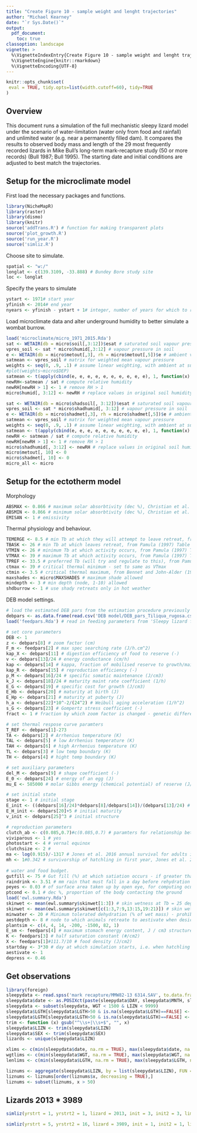 ```yaml
---
title: "Create Figure 10 - sample weight and lenght trajectories"
author: "Michael Kearney"
date: "`r Sys.Date()`"
output:
  pdf_document:
    toc: true
classoption: landscape
vignette: >
  %\VignetteIndexEntry{Create Figure 10 - sample weight and lenght trajectories}
  %\VignetteEngine{knitr::rmarkdown}
  %\VignetteEncoding{UTF-8}
---
```


```r
knitr::opts_chunk$set(
 eval = TRUE, tidy.opts=list(width.cutoff=60), tidy=TRUE  
)
```

## Overview

This document runs a simulation of the full mechanistic sleepy lizard model under the scenario of water-limitation (water only from food and rainfall) and unlimited water (e.g. near a permanently filled dam). It compares the results to observed body mass and length of the 29 most frequently recorded lizards in Mike Bull's long-term mark-recapture study (50 or more records) (Bull 1987; Bull 1995). The starting date and initial conditions are adjusted to best match the trajectories.

## Setup for the microclimate model

First load the necessary packages and functions.

```r
library(NicheMapR)
library(raster)
library(dismo)
library(knitr)
source('addTrans.R') # function for making transparent plots
source('plot_growth.R')
source('run_year.R')
source('simliz.R')
```

Choose site to simulate.

```r
spatial <- "w:/"
longlat <- c(139.3109, -33.888) # Bundey Bore study site
loc <- longlat
```

Specify the years to simulate

```r
ystart <- 1971# start year
yfinish <- 2014# end year
nyears <- yfinish - ystart + 1# integer, number of years for which to run the microclimate model
```

Load microclimate data and alter underground humidity to better simulate a wombat burrow.

```r
load('microclimate/micro_1971_2015.Rda')
sat <- WETAIR(db = micro$soil[,3:12])$esat # saturated soil vapour pressure
vpres_soil <- sat * micro$humid[,3:12] # vapour pressure in soil
e <- WETAIR(db = micro$metout[,3], rh = micro$metout[,5])$e # ambient vapour pressure (soil surface)
satmean <- vpres_soil # matrix for weighted mean vapour pressure
weights <- seq(0, .9, .1) # assume linear weighting, with ambient at surface (i.e. start at 0)
#plot(weights~micro$DEP)
satmean <- t(apply(cbind(e, e, e, e, e, e, e, e, e, e), 1, function(x) x * (1 - weights))) + t(apply(vpres_soil, 1, function(x) x * weights)) # get weighted mean vapour pressure
newRH<-satmean / sat # compute relative humidity
newRH[newRH > 1] <- 1 # remove RH > 1
micro$humid[, 3:12] <- newRH # replace values in original soil humidity matrix

sat <- WETAIR(db = micro$shadsoil[, 3:12])$esat # saturated soil vapour pressure
vpres_soil <- sat * micro$shadhumid[, 3:12] # vapour pressure in soil
e <- WETAIR(db = micro$shadmet[,3], rh = micro$shadmet[,5])$e # ambient vapour pressure (soil surface)
satmean <- vpres_soil # matrix for weighted mean vapour pressure
weights <- seq(0, .9, .1) # assume linear weighting, with ambient at surface (i.e. start at 0)
satmean <- t(apply(cbind(e, e, e, e, e, e, e, e, e, e), 1, function(x) x * (1 - weights))) + t(apply(vpres_soil, 1, function(x) x * weights)) # get weighted mean vapour pressure
newRH <- satmean / sat # compute relative humidity
newRH[newRH > 1] <- 1 # remove RH > 1
micro$shadhumid[, 3:12] <- newRH # replace values in original soil humidity matrix
micro$metout[, 10] <- 0
micro$shadmet[, 10] <- 0
micro_all <- micro
```

## Setup for the ectotherm model

Morphology

```r
ABSMAX <- 0.866 # maximum solar absorbtivity (dec %), Christian et al. 1996
ABSMIN <- 0.866 # minimum solar absorbtivity (dec %), Christian et al. 1996
EMISAN <- 1 # emissivity
```

Thermal physiology and behaviour.

```r
TEMERGE <- 8.5 # min Tb at which they will attempt to leave retreat, from Kerr and Bull (2004)
TBASK <- 26 # min Tb at which leaves retreat, from Pamula (1997) Table 3.14
VTMIN <- 26 # minimum Tb at which activity occurs, from Pamula (1997) Table 3.42
VTMAX <- 39 # maximum Tb at which activity occurs, from Pamula (1997) Table 3.42
TPREF <- 33.5 # preferred Tb (will try and regulate to this), from Pamula (1997) Table 3.14
ctmax <- 39 # critical thermal minimum - set to same as VTmax
ctmin <- 3.5 # critical thermal maximum, from Bennet and John-Alder (1986)
maxshades <- micro$MAXSHADES # maximum shade allowed
mindepth <- 3 # min depth (node, 1-10) allowed
shdburrow <- 1 # use shady retreats only in hot weather
```

DEB model settings.

```r
# load the estimated DEB pars from the estimation procedure previously run in matlab.
debpars <- as.data.frame(read.csv('DEB model/DEB_pars_Tiliqua_rugosa.csv', header = FALSE))$V1 # read in DEB pars
load('feedpars.Rda') # read in feeding parameters from 'Sleepy lizard functional response.Rmd' analysis

# set core parameters
DEB <- 1
z <- debpars[8] # zoom factor (cm)
F_m <- feedpars[2] # max spec searching rate (J/h.cm^2)
kap_X <- debpars[11] # digestion efficiency of food to reserve (-)
v <- debpars[13]/24 # energy conductance (cm/h)
kap <- debpars[14] # kappa, fraction of mobilised reserve to growth/maintenance (-)
kap_R <- debpars[15] # reproduction efficiency (-)
p_M <- debpars[16]/24 # specific somatic maintenance (J/cm3)
k_J <- debpars[18]/24 # maturity maint rate coefficient (1/h)
E_G <- debpars[19] # specific cost for growth (J/cm3)
E_Hb <- debpars[20] # maturity at birth (J)
E_Hp <- debpars[21] # maturity at puberty (J)
h_a <- debpars[22]*10^-2/(24^2) # Weibull aging acceleration (1/h^2)
s_G <- debpars[23] # Gompertz stress coefficient (-)
fract <- 1 # fraction by which zoom factor is changed - genetic difference in size

# set thermal respose curve paramters
T_REF <- debpars[1]-273
TA <- debpars[2] # Arrhenius temperature (K)
TAL <- debpars[5] # low Arrhenius temperature (K)
TAH <- debpars[6] # high Arrhenius temperature (K)
TL <- debpars[3] # low temp boundary (K)
TH <- debpars[4] # hight temp boundary (K)

# set auxiliary parameters
del_M <- debpars[9] # shape coefficient (-) 
E_0 <- debpars[24] # energy of an egg (J)
mu_E <- 585000 # molar Gibbs energy (chemical potential) of reserve (J/mol)

# set initial state
stage <- 1 # initial stage
E_init <- ((debpars[16]/24)*debpars[8]/debpars[14])/(debpars[13]/24) # initial reserve
E_H_init <- debpars[20]+5 # initial maturity
v_init <- debpars[25]^3 # initial structure

# reproduction parameters
clutch_ab <- c(0.085,0.7)#c(0.085,0.7) # paramters for relationship between length (cm) and clutch size: clutch size = a*SVL-b
viviparous <- 1 # yes
photostart <- 4 # vernal equinox
clutchsize <- 2 #
ma <- log(0.915)/-1317 # Jones et al. 2016 annual survival for adults is 0.915, annual act is 1317 on average 
mh <- 1#0.342 # survivorship of hatchling in first year, Jones et al. 2016
  
# water and food budget.
gutfill <- 75 # Gut fill (%) at which satiation occurs - if greater than 100%, animal always tries to forage
raindrink <- 3.51 # mm rain that must fall in a day before rehydration from drinking rainwater occurs
peyes <- 0.03 # of surface area taken up by open eye, for computing ocular water loss (only when active)
ptcond <- 0.1 # dec %, proportion of the body contacting the ground
load('ewl.summary.Rda')
skinwet <- mean(ewl.summary$skinwet[1:3]) # skin wetness at Tb = 25 deg C
skinwet <- mean(ewl.summary$skinwet[c(1:3,7:9,13:15,19:21)]) # skin wetness at Tb = 25 deg C
minwater <- 20 # Minimum tolerated dehydration (% of wet mass) - prohibits foraging if greater than this
aestdepth <- 8 # node to which animals retreate to aestivate when desiccated to 'minwater' level, 8 = 60 cm
plantsim <- c(4, 4, 14, -200, -1500, 82, 1)
E_sm <- feedpars[4] # maximum stomach energy content, J / cm3 structure
K <- feedpars[3] # half saturation constant (#/cm2)
X <- feedpars[1]#111.7/10 # food density (J/cm2)
startday <- 3*30 # day at which simulation starts, i.e. when hatchling emerges
aestivate <- 1
depress <- 0.46
```

## Get observations

```r
library(foreign)
sleepydata <- read.spss('mark recapture/MMW82-13 6314.SAV', to.data.frame = TRUE)
sleepydata$date <- as.POSIXct(paste(sleepydata$DAY, sleepydata$MNTH, sleepydata$YEAR, sep = '-'), format = "%d-%m-%Y")
sleepydata <- subset(sleepydata, WGT < 1500 & LIZN < 9999)
sleepydata$LGTH[sleepydata$LGTH>50 & is.na(sleepydata$LGTH)==FALSE] <- sleepydata$LGTH[sleepydata$LGTH>50 & is.na(sleepydata$LGTH)==FALSE] / 10
sleepydata$LGTH[sleepydata$LGTH>50 & is.na(sleepydata$LGTH)==FALSE] <- sleepydata$LGTH[sleepydata$LGTH>50 & is.na(sleepydata$LGTH)==FALSE] / 10
trim <- function (x) gsub("^\\s+|\\s+$", "", x)
sleepydata$LIZN <- trim(sleepydata$LIZN)
sleepydata$SEX <- trim(sleepydata$SEX)
lizards <- unique(sleepydata$LIZN)

xlims <- c(min(sleepydata$date, na.rm = TRUE), max(sleepydata$date, na.rm = TRUE))
wgtlims <- c(min(sleepydata$WGT, na.rm = TRUE), max(sleepydata$WGT, na.rm = TRUE))
lenlims <- c(min(sleepydata$LGTH, na.rm = TRUE), max(sleepydata$LGTH, na.rm = TRUE))

liznums <- aggregate(sleepydata$LIZN, by = list(sleepydata$LIZN), FUN = length)
liznums <- liznums[order(liznums$x, decreasing = TRUE),]
liznums <- subset(liznums, x > 50)
```

\newpage

## Lizards 2013 * 3989

```r
simliz(yrstrt = 1, yrstrt2 = 1, lizard = 2013, init = 3, init2 = 3, limx = 0) # lizard to do

simliz(yrstrt = 5, yrstrt2 = 16, lizard = 3989, init = 1, init2 = 1, limx = 0) # lizard to do
```

